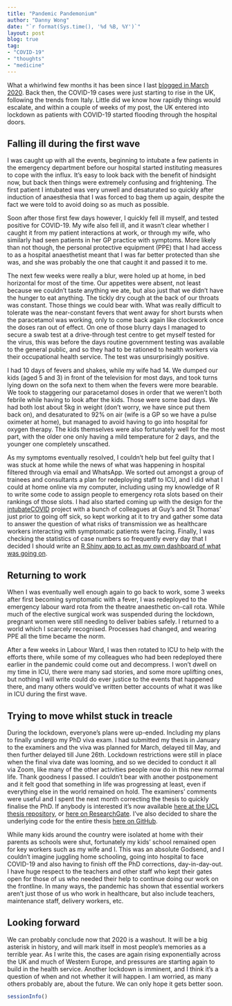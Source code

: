 ```yaml
---
title: "Pandemic Pandemonium"
author: "Danny Wong"
date: "`r format(Sys.time(), '%d %B, %Y')`"
layout: post
blog: true
tag:
- "COVID-19"
- "thoughts"
- "medicine"
---
```


What a whirlwind few months it has been since I last [blogged in March 2020](https://dannyjnwong.github.io/UK-COVID-19-Cases/). Back then, the COVID-19 cases were just starting to rise in the UK, following the trends from Italy. Little did we know how rapidly things would escalate, and within a couple of weeks of my post, the UK entered into lockdown as patients with COVID-19 started flooding through the hospital doors.

## Falling ill during the first wave

I was caught up with all the events, beginning to intubate a few patients in the emergency department before our hospital started instituting measures to cope with the influx. It's easy to look back with the benefit of hindsight now, but back then things were extremely confusing and frightening. The first patient I intubated was very unwell and desaturated so quickly after induction of anaesthesia that I was forced to bag them up again, despite the fact we were told to avoid doing so as much as possible. 

Soon after those first few days however, I quickly fell ill myself, and tested positive for COVID-19. My wife also fell ill, and it wasn't clear whether I caught it from my patient interactions at work, or through my wife, who similarly had seen patients in her GP practice with symptoms. More likely than not though, the personal protective equipment (PPE) that I had access to as a hospital anaesthetist meant that I was far better protected than she was, and she was probably the one that caught it and passed it to me. 

The next few weeks were really a blur, were holed up at home, in bed horizontal for most of the time. Our appetites were absent, not least because we couldn't taste anything we ate, but also just that we didn't have the hunger to eat anything. The tickly dry cough at the back of our throats was constant. Those things we could bear with. What was really difficult to tolerate was the near-constant fevers that went away for short bursts when the paracetamol was working, only to come back again like clockwork once the doses ran out of effect. On one of those blurry days I managed to secure a swab test at a drive-through test centre to get myself tested for the virus, this was before the days routine government testing was available to the general public, and so they had to be rationed to health workers via their occupational health service. The test was unsurprisingly positive.

I had 10 days of fevers and shakes, while my wife had 14. We dumped our kids (aged 5 and 3) in front of the television for most days, and took turns lying down on the sofa next to them when the fevers were more bearable. We took to staggering our paracetamol doses in order that we weren't both febrile while having to look after the kids. Those were some bad days. We had both lost about 5kg in weight (don't worry, we have since put them back on), and desaturated to 92% on air (wife is a GP so we have a pulse oximeter at home), but managed to avoid having to go into hospital for oxygen therapy. The kids themselves were also fortunately well for the most part, with the older one only having a mild temperature for 2 days, and the younger one completely unscathed.

As my symptoms eventually resolved, I couldn't help but feel guilty that I was stuck at home while the news of what was happening in hospital filtered through via email and WhatsApp. We sorted out amongst a group of trainees and consultants a plan for redeploying staff to ICU, and I did what I could at home online via my computer, including using my knowledge of R to write some code to assign people to emergency rota slots based on their rankings of those slots. I had also started coming up with the design for the [intubateCOVID](https://intubatecovid.org/) project with a bunch of colleagues at Guy's and St Thomas' just prior to going off sick, so kept working at it to try and gather some data to answer the question of what risks of transmission we as healthcare workers interacting with symptomatic patients were facing. Finally, I was checking the statistics of case numbers so frequently every day that I decided I should write an [R Shiny app to act as my own dashboard of what was going on](https://dannyjnwong.shinyapps.io/COVID/).

## Returning to work

When I was eventually well enough again to go back to work, some 3 weeks after first becoming symptomatic with a fever, I was redeployed to the emergency labour ward rota from the theatre anaesthetic on-call rota. While much of the elective surgical work was suspended during the lockdown, pregnant women were still needing to deliver babies safely. I returned to a world which I scarcely recognised. Processes had changed, and wearing PPE all the time became the norm.

After a few weeks in Labour Ward, I was then rotated to ICU to help with the efforts there, while some of my colleagues who had been redeployed there earlier in the pandemic could come out and decompress. I won't dwell on my time in ICU, there were many sad stories, and some more uplifting ones, but nothing I will write could do ever justice to the events that happened there, and many others would've written better accounts of what it was like in ICU during the first wave.

## Trying to move whilst stuck in treacle

During the lockdown, everyone's plans were up-ended. Including my plans to finally undergo my PhD viva exam. I had submitted my thesis in January to the examiners and the viva was planned for March, delayed till May, and then further delayed till June 26th. Lockdown restrictions were still in place when the final viva date was looming, and so we decided to conduct it all via Zoom, like many of the other activities people now do in this new normal life. Thank goodness I passed. I couldn't bear with another postponement and it felt good that something in life was progressing at least, even if everything else in the world remained on hold. The examiners' comments were useful and I spent the next month correcting the thesis to quickly finalise the PhD. If anybody is interested it's now available [here at the UCL thesis repository](https://discovery.ucl.ac.uk/id/eprint/10108589/), or [here on ResearchGate](https://www.researchgate.net/publication/343968739_Postoperative_critical_care_resource_availability_patient_risk_and_other_factors_influencing_referral_and_admission). I've also decided to share the underlying code for the entire thesis [here on GitHub](https://github.com/dannyjnwong/PhD_Thesis).

While many kids around the country were isolated at home with their parents as schools were shut, fortunately my kids' school remained open for key workers such as my wife and I. This was an absolute Godsend, and I couldn't imagine juggling home schooling, going into hospital to face COVID-19 and also having to finish off the PhD corrections, day-in-day-out. I have huge respect to the teachers and other staff who kept their gates open for those of us who needed their help to continue doing our work on the frontline. In many ways, the pandemic has shown that essential workers aren't just those of us who work in healthcare, but also include teachers, maintenance staff, delivery workers, etc.

## Looking forward

We can probably conclude now that 2020 is a washout. It will be a big asterisk in history, and will mark itself in most people's memories as a terrible year. As I write this, the cases are again rising exponentially across the UK and much of Western Europe, and pressures are starting again to build in the health service. Another lockdown is imminent, and I think it's a question of when and not whether it will happen. I am worried, as many others probably are, about the future. We can only hope it gets better soon.

```r
sessionInfo()
```